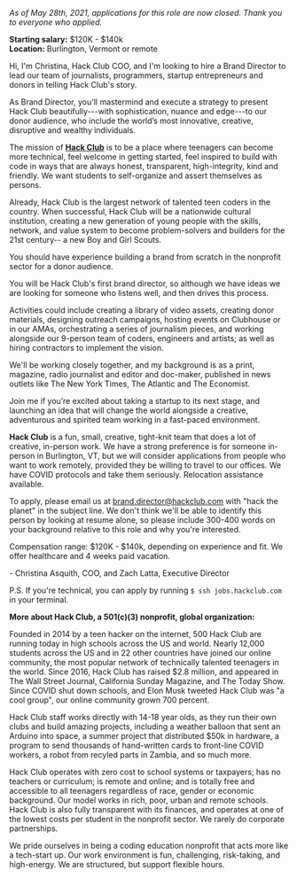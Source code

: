 _As of May 28th, 2021, applications for this role are now closed. Thank you to everyone who applied._

**Starting salary:** $120K - $140k  
**Location:** Burlington, Vermont or remote

Hi, I'm Christina, Hack Club COO, and I'm looking to hire a Brand Director to lead our team of journalists, programmers, startup entrepreneurs and donors in telling Hack Club's story.

As Brand Director, you'll mastermind and execute a strategy to present Hack Club beautifully---with sophistication, nuance and edge---to our donor audience, who include the world’s most innovative, creative, disruptive and wealthy individuals.

The mission of **[Hack Club](https://hackclub.com)** is to be a place where teenagers can become more technical, feel welcome in getting started, feel inspired to build with code in ways that are always honest, transparent, high-integrity, kind and friendly. We want students to self-organize and assert themselves as persons.

Already, Hack Club is the largest network of talented teen coders in the country. When successful, Hack Club will be a nationwide cultural institution, creating a new generation of young people with the skills, network, and value system to become problem-solvers and builders for the 21st century-- a new Boy and Girl Scouts.

You should have experience building a brand from scratch in the nonprofit sector for a donor audience.

You will be Hack Club's first brand director, so although we have ideas we are looking for someone who listens well, and then drives this process.

Activities could include creating a library of video assets, creating donor materials, designing outreach campaigns, hosting events on Clubhouse or in our AMAs, orchestrating a series of journalism pieces, and working alongside our 9-person team of coders, engineers and artists; as well as hiring contractors to implement the vision.

We'll be working closely together, and my background is as a print, magazine, radio journalist and editor and doc-maker, published in news outlets like The New York Times, The Atlantic and The Economist.

Join me if you’re excited about taking a startup to its next stage, and launching an idea that will change the world alongside a creative, adventurous and spirited team working in a fast-paced environment.

**Hack Club** is a fun, small, creative, tight-knit team that does a lot of creative, in-person work. We have a strong preference is for someone in-person in Burlington, VT, but we will consider applications from people who want to work remotely, provided they be willing to travel to our offices. We have COVID protocols and take them seriously. Relocation assistance available.

To apply, please email us at [brand.director@hackclub.com](mailto:brand.director@hackclub.com) with "hack the planet" in the subject line. We don't think we'll be able to identify this person by looking at resume alone, so please include 300-400 words on your background relative to this role and why you're interested.

Compensation range: $120K - $140k, depending on experience and fit. We offer healthcare and 4 weeks paid vacation.

\- Christina Asquith, COO, and Zach Latta, Executive Director

P.S. If you're technical, you can apply by running `$ ssh jobs.hackclub.com` in your terminal.

**More about Hack Club, a 501(c)(3) nonprofit, global organization:**

Founded in 2014 by a teen hacker on the internet, 500 Hack Club are running today in high schools across the US and world. Nearly 12,000 students across the US and in 22 other countries have joined our online community, the most popular network of technically talented teenagers in the world. Since 2016, Hack Club has raised $2.8 million, and appeared in The Wall Street Journal, California Sunday Magazine, and The Today Show. Since COVID shut down schools, and Elon Musk tweeted Hack Club was "a cool group", our online community grown 700 percent.

Hack Club staff works directly with 14-18 year olds, as they run their own clubs and build amazing projects, including a weather balloon that sent an Arduino into space, a summer project that distributed $50k in hardware, a program to send thousands of hand-written cards to front-line COVID workers, a robot from recyled parts in Zambia, and so much more.

Hack Club operates with zero cost to school systems or taxpayers; has no teachers or curriculum; is remote and online; and is totally free and accessible to all teenagers regardless of race, gender or economic background. Our model works in rich, poor, urban and remote schools. Hack Club is also fully transparent with its finances, and operates at one of the lowest costs per student in the nonprofit sector. We rarely do corporate partnerships.

We pride ourselves in being a coding education nonprofit that acts more like a tech-start up. Our work environment is fun, challenging, risk-taking, and high-energy. We are structured, but support flexible hours.
